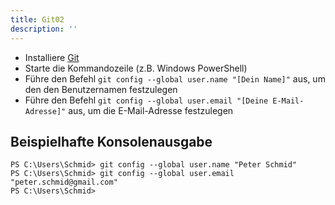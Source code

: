 ```yaml
---
title: Git02
description: ''
---
```


- Installiere [Git](https://git-scm.com/downloads)
- Starte die Kommandozeile (z.B. Windows PowerShell)
- Führe den Befehl `git config --global user.name "[Dein Name]"` aus, um den den
  Benutzernamen festzulegen
- Führe den Befehl `git config --global user.email "[Deine E-Mail-Adresse]"`
  aus, um die E-Mail-Adresse festzulegen

## Beispielhafte Konsolenausgabe

```console
PS C:\Users\Schmid> git config --global user.name "Peter Schmid"
PS C:\Users\Schmid> git config --global user.email "peter.schmid@gmail.com"
PS C:\Users\Schmid>
```
